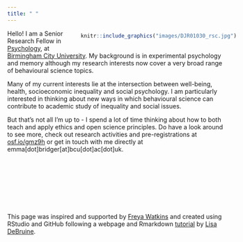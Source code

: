 ```yaml
---
title: " "
---
```

<div style= "float:right;position: relative; left: 30px; top: -7px;">
```r
knitr::include_graphics("images/DJR01030_rsc.jpg") 
```
</div>

Hello! I am a Senior Research Fellow in [Psychology](https://www.bcu.ac.uk/social-sciences/about-us/staff/psychology), at [Birmingham City University](https://www.bcu.ac.uk/). My background is in experimental psychology and memory although my research interests now cover a very broad range of behavioural science topics. 

Many of my current interests lie at the intersection between well-being, health, socioeconomic inequality and social psychology. I am particularly interested in thinking about new ways in which behavioural science can contribute to academic study of inequality and social issues. 

But that's not all I'm up to - I spend a lot of time thinking about how to both teach and apply ethics and open science principles. Do have a look around to see more, check out research activities and pre-registrations at [osf.io/gmz9h](https://osf.io/gmz9h) or get in touch with me directly at emma[dot]bridger[at]bcu[dot]ac[dot]uk.

<p>&nbsp;</p>
<p>&nbsp;</p>
<p>&nbsp;</p>
<p>&nbsp;</p>

This page was inspired and supported by [Freya Watkins](https://freyawatkins.github.io/) and created using RStudio and GitHub following a webpage and Rmarkdown [tutorial](https://debruine.github.io/tutorials/webpages.html) by [Lisa DeBruine](https://debruine.github.io/). 